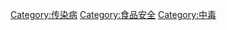 {{medical}}{{catmore}}

[[Category:传染病|Category:传染病]]
[[Category:食品安全|Category:食品安全]]
[[Category:中毒|Category:中毒]]